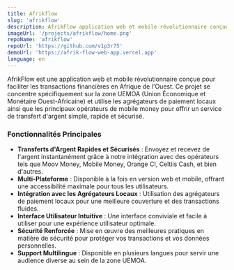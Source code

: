 ```yaml
---
title: Afrikflow
slug: 'afrikflow'
description: AfrikFlow application web et mobile révolutionnaire conçue pour faciliter les transactions financières en Afrique de l'Ouest.
imageUrl: '/projects/afrikflow/home.png'
repoName: 'afrikflow'
repoUrl: 'https://github.com/v1p3r75'
demoUrl: 'https://afrik-flow-web-app.vercel.app'
language: en
---
```


AfrikFlow est une application web et mobile révolutionnaire conçue pour faciliter les transactions financières en Afrique de l'Ouest. Ce projet se concentre spécifiquement sur la zone UEMOA (Union Économique et Monétaire Ouest-Africaine) et utilise les agrégateurs de paiement locaux ainsi que les principaux opérateurs de mobile money pour offrir un service de transfert d'argent simple, rapide et sécurisé.

### Fonctionnalités Principales

- **Transferts d'Argent Rapides et Sécurisés** : Envoyez et recevez de l'argent instantanément grâce à notre intégration avec des opérateurs tels que Moov Money, Mobile Money, Orange CI, Celtiis Cash, et bien d'autres.
- **Multi-Plateforme** : Disponible à la fois en version web et mobile, offrant une accessibilité maximale pour tous les utilisateurs.
- **Intégration avec les Agrégateurs Locaux** : Utilisation des agrégateurs de paiement locaux pour une meilleure couverture et des transactions fluides.
- **Interface Utilisateur Intuitive** : Une interface conviviale et facile à utiliser pour une expérience utilisateur optimale.
- **Sécurité Renforcée** : Mise en œuvre des meilleures pratiques en matière de sécurité pour protéger vos transactions et vos données personnelles.
- **Support Multilingue** : Disponible en plusieurs langues pour servir une audience diverse au sein de la zone UEMOA.